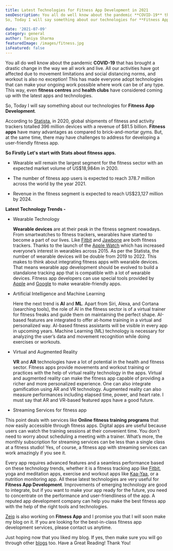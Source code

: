 ```yaml
---
title: Latest Technologies for Fitness App Development in 2021
seoDescription: You all do well know about the pandemic **COVID-19** that has brought a drastic change in the way we all work and live. All our activities have got affected due to movement limitations and social distancing norms, and workout is also no exception! This has made everyone adopt technologies that can make your ongoing work possible where work can be of any type. This way, even **fitness centres** and **health clubs** have considered coming up with the latest apps and technologies.
So, Today I will say something about our technologies for **Fitness App Development**.

date: '2021-07-09'
category: general
author: Taniya Sharma
featuredImage: /images/fitness.jpg
isFeatured: false
---
```


You all do well know about the pandemic **COVID-19** that has brought a drastic change in the way we all work and live. All our activities have got affected due to movement limitations and social distancing norms, and workout is also no exception! This has made everyone adopt technologies that can make your ongoing work possible where work can be of any type. This way, even **fitness centres** and **health clubs** have considered coming up with the latest apps and technologies.

So, Today I will say something about our technologies for **Fitness App Development**.

According to [Statista](https://www.statista.com/), in 2020, global shipments of fitness and activity trackers totalled 396 million devices with a revenue of \$81.5 billion. **Fitness apps** have many advantages as compared to brick-and-mortar gyms. But, at the same time, there may have challenges to address for developing a user-friendly fitness app.

**So Firstly Let's start with Stats about fitness apps.**

- Wearable will remain the largest segment for the fitness sector with an expected market volume of US\$18,984m in 2020.

- The number of fitness app users is expected to reach 378.7 million across the world by the year 2021.

- Revenue in the fitness segment is expected to reach US\$23,127 million by 2024.

**Latest Technology Trends -**

- Wearable Technology

  **Wearable devices** are at their peak in the fitness segment nowadays. From smartwatches to fitness trackers, wearables have started to become a part of our lives. Like [Fitbit](https://www.fitbit.com/) and [Jawbone](https://www.jawbone.com/) are both fitness trackers. Thanks to the launch of the [Apple Watch](https://www.apple.com/in/watch/) which has increased everyone’s interest in wearables across 2015. As per the Statista, the number of wearable devices will be double from 2019 to 2022.
  This makes to think about integrating fitness apps with wearable devices. That means wearable app development should be evolved to build a standalone tracking app that is compatible with a lot of wearable devices.
  Fitness app developers can use special tools provided by [Apple](https://www.apple.com/in/) and [Google](https://www.google.com/) to make wearable-friendly apps.

- Artificial Intelligence and Machine Learning

  Here the next trend is **AI** and **ML**. Apart from Siri, Alexa, and Cortana (searching tools), the role of AI in the fitness sector is of a virtual trainer for fitness freaks and guide them on maintaining the perfect shape. AI-based features are integrated to offer at-home training in a virtual and personalized way. AI-based fitness assistants will be visible in every app in upcoming years. Machine Learning (ML) technology is necessary for analyzing the user’s data and movement recognition while doing exercises or workouts.

- Virtual and Augmented Reality

  **VR** and **AR** technologies have a lot of potential in the health and fitness sector. Fitness apps provide movements and workout training or practices with the help of virtual reality technology in the apps. Virtual and augmented reality can make the fitness app capable of providing a richer and more personalized experience. One can also integrate gamification using AR and VR technology.
  Augmented reality can also measure performances including elapsed time, power, and heart rate.
  I must say that AR and VR-based featured apps have a good future.

- Streaming Services for fitness app

This point deals with services like **Online fitness training programs** that now easily accessible through fitness apps.
Digital apps are useful because users can watch the training sessions at their convenient time. You don't need to worry about scheduling a meeting with a trainer. What’s more, the monthly subscription for streaming services can be less than a single class at a fitness studio!
Yes, of course, a fitness app with streaming services can work amazingly if you see it.

Every app requires advanced features and a seamless performance based on these technology trends, whether it is a fitness tracking app like [Fitbit](https://www.fitbit.com/), yoga and meditation apps, exercise and workout apps like [Kaa-Yaa](<[https://kaa-yaa.com](https://kaa-yaa.com/)>), or a nutrition monitoring app.
All these latest technologies are very useful for **Fitness App Development**. Improvements of emerging technology are good to integrate, but if you want to make your app ready for the future, you need to concentrate on the performance and user-friendliness of the app. A reputed app development company can help you make the best fitness app with the help of the right tools and technologies.

[Zeiq](https://www.zeiq.co/) is also working on **Fitness App** and I promise you that I will soon make my blog on it. If you are looking for the best-in-class fitness app development services, please contact us anytime.

Just hoping now that you liked my blog. If yes, then make sure you will go through other [blogs](https://www.zeiq.co/blog) too.
Have a Great Reading!
Thank You!
